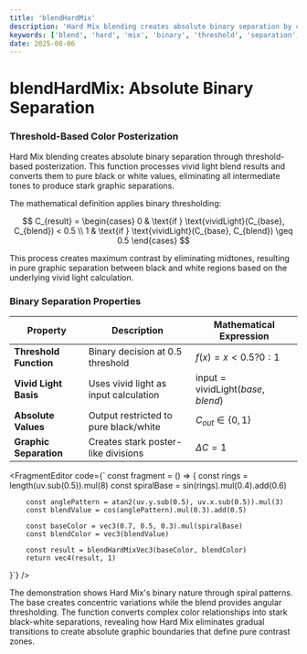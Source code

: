 ```yaml
---
title: 'blendHardMix'
description: 'Hard Mix blending creates absolute binary separation by converting vivid light results into pure black or white values'
keywords: ['blend', 'hard', 'mix', 'binary', 'threshold', 'separation', 'posterization']
date: 2025-08-06
---
```



# blendHardMix: Absolute Binary Separation

### Threshold-Based Color Posterization

Hard Mix blending creates absolute binary separation through threshold-based posterization. This function processes vivid light blend results and converts them to pure black or white values, eliminating all intermediate tones to produce stark graphic separations.

The mathematical definition applies binary thresholding:

$$
C_{result} = \begin{cases}
0 & \text{if } \text{vividLight}(C_{base}, C_{blend}) < 0.5 \\
1 & \text{if } \text{vividLight}(C_{base}, C_{blend}) \geq 0.5
\end{cases}
$$

This process creates maximum contrast by eliminating midtones, resulting in pure graphic separation between black and white regions based on the underlying vivid light calculation.

### Binary Separation Properties

| Property | Description | Mathematical Expression |
|----------|-------------|-------------------------|
| **Threshold Function** | Binary decision at 0.5 threshold | $f(x) = x < 0.5 ? 0 : 1$ |
| **Vivid Light Basis** | Uses vivid light as input calculation | $\text{input} = \text{vividLight}(base, blend)$ |
| **Absolute Values** | Output restricted to pure black/white | $C_{out} \in \{0, 1\}$ |
| **Graphic Separation** | Creates stark poster-like divisions | $\Delta C = 1$ |

<FragmentEditor
code={`
const fragment = () => {
        const rings = length(uv.sub(0.5)).mul(8)
        const spiralBase = sin(rings).mul(0.4).add(0.6)
        
        const anglePattern = atan2(uv.y.sub(0.5), uv.x.sub(0.5)).mul(3)
        const blendValue = cos(anglePattern).mul(0.3).add(0.5)
        
        const baseColor = vec3(0.7, 0.5, 0.3).mul(spiralBase)
        const blendColor = vec3(blendValue)
        
        const result = blendHardMixVec3(baseColor, blendColor)
        return vec4(result, 1)
}`}
/>

The demonstration shows Hard Mix's binary nature through spiral patterns. The base creates concentric variations while the blend provides angular thresholding. The function converts complex color relationships into stark black-white separations, revealing how Hard Mix eliminates gradual transitions to create absolute graphic boundaries that define pure contrast zones.